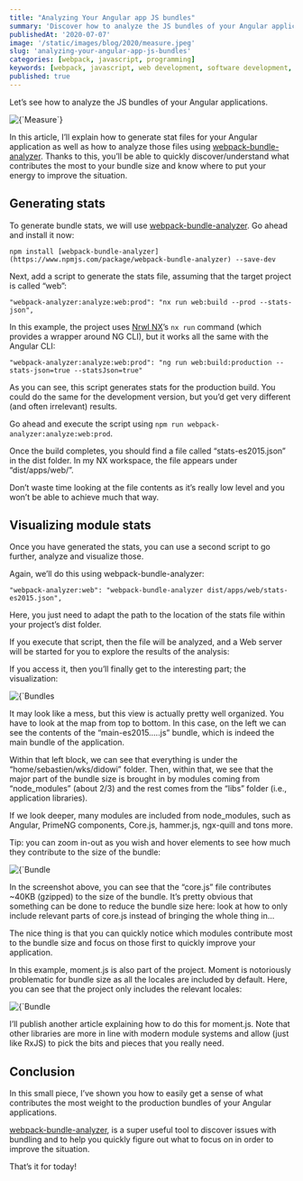 ```yaml
---
title: "Analyzing Your Angular app JS bundles"
summary: 'Discover how to analyze the JS bundles of your Angular applications to identify and fix issues using webpack-bundle-analyzer.'
publishedAt: '2020-07-07'
image: '/static/images/blog/2020/measure.jpeg'
slug: 'analyzing-your-angular-app-js-bundles'
categories: [webpack, javascript, programming]
keywords: [webpack, javascript, web development, software development, programming, coding]
published: true
---
```


Let’s see how to analyze the JS bundles of your Angular applications.

<BlogPostCenteredContent>
  <Image
    alt={`Measure`}
    src={`/static/images/blog/2020/measure.jpeg`}
    width={700}
    height={467}
    priority
  />
</BlogPostCenteredContent>


In this article, I’ll explain how to generate stat files for your Angular application as well as how to analyze those files using [webpack-bundle-analyzer](https://www.npmjs.com/package/webpack-bundle-analyzer). Thanks to this, you’ll be able to quickly discover/understand what contributes the most to your bundle size and know where to put your energy to improve the situation.

## Generating stats

To generate bundle stats, we will use [webpack-bundle-analyzer](https://www.npmjs.com/package/webpack-bundle-analyzer). Go ahead and install it now:

```
npm install [webpack-bundle-analyzer](https://www.npmjs.com/package/webpack-bundle-analyzer) --save-dev
```

Next, add a script to generate the stats file, assuming that the target project is called “web”:

```
"webpack-analyzer:analyze:web:prod": "nx run web:build --prod --stats-json",
```

In this example, the project uses [Nrwl NX](https://nx.dev/angular)’s `nx run` command (which provides a wrapper around NG CLI), but it works all the same with the Angular CLI:

```
"webpack-analyzer:analyze:web:prod": "ng run web:build:production --stats-json=true --statsJson=true"
```

As you can see, this script generates stats for the production build. You could do the same for the development version, but you’d get very different (and often irrelevant) results.

Go ahead and execute the script using `npm run webpack-analyzer:analyze:web:prod`.

Once the build completes, you should find a file called “stats-es2015.json” in the dist folder. In my NX workspace, the file appears under “dist/apps/web/”.

Don’t waste time looking at the file contents as it’s really low level and you won’t be able to achieve much that way.

## Visualizing module stats

Once you have generated the stats, you can use a second script to go further, analyze and visualize those.

Again, we’ll do this using webpack-bundle-analyzer:

```
"webpack-analyzer:web": "webpack-bundle-analyzer dist/apps/web/stats-es2015.json",
```

Here, you just need to adapt the path to the location of the stats file within your project’s dist folder.

If you execute that script, then the file will be analyzed, and a Web server will be started for you to explore the results of the analysis:

<Gist gistLink="dsebastien/e1f81d8542fe13608ec2d2ebd9510919" />

If you access it, then you’ll finally get to the interesting part; the visualization:

<BlogPostCenteredContent>
  <Image
    alt={`Bundles overview`}
    src={`/static/images/blog/2020/bundles-overview.png`}
    width={700}
    height={344}
    priority
  />
</BlogPostCenteredContent>

It may look like a mess, but this view is actually pretty well organized. You have to look at the map from top to bottom. In this case, on the left we can see the contents of the “main-es2015.….js” bundle, which is indeed the main bundle of the application.

Within that left block, we can see that everything is under the “home/sebastien/wks/didowi” folder. Then, within that, we see that the major part of the bundle size is brought in by modules coming from “node\_modules” (about 2/3) and the rest comes from the “libs” folder (i.e., application libraries).

If we look deeper, many modules are included from node\_modules, such as Angular, PrimeNG components, Core.js, hammer.js, ngx-quill and tons more.

Tip: you can zoom in-out as you wish and hover elements to see how much they contribute to the size of the bundle:

<BlogPostCenteredContent>
  <Image
    alt={`Bundle detail`}
    src={`/static/images/blog/2020/bundle-detail.png`}
    width={700}
    height={344}
    priority
  />
</BlogPostCenteredContent>

In the screenshot above, you can see that the “core.js” file contributes ~40KB (gzipped) to the size of the bundle. It’s pretty obvious that something can be done to reduce the bundle size here: look at how to only include relevant parts of core.js instead of bringing the whole thing in…

The nice thing is that you can quickly notice which modules contribute most to the bundle size and focus on those first to quickly improve your application.

In this example, moment.js is also part of the project. Moment is notoriously problematic for bundle size as all the locales are included by default. Here, you can see that the project only includes the relevant locales:

<BlogPostCenteredContent>
  <Image
    alt={`Bundle detail`}
    src={`/static/images/blog/2020/bundle-detail-moment.png`}
    width={613}
    height={389}
    priority
  />
</BlogPostCenteredContent>

I’ll publish another article explaining how to do this for moment.js. Note that other libraries are more in line with modern module systems and allow (just like RxJS) to pick the bits and pieces that you really need.

## Conclusion

In this small piece, I’ve shown you how to easily get a sense of what contributes the most weight to the production bundles of your Angular applications.

[webpack-bundle-analyzer](https://www.npmjs.com/package/webpack-bundle-analyzer), is a super useful tool to discover issues with bundling and to help you quickly figure out what to focus on in order to improve the situation.

That’s it for today!

<BlogPostSignature />
